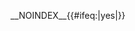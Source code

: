 <includeonly>__NOINDEX__{{#ifeq:{{{visible|}}}|yes|{{{text|本页面已经从搜索引擎索引中移除。}}}}}</includeonly><noinclude>
{{documentation}}
</noinclude>